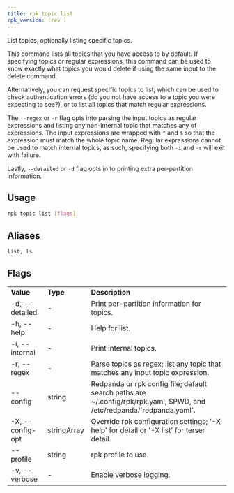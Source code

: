 ```yaml
---
title: rpk topic list
rpk_version: (rev )
---
```


<head>
  <meta name="title" content="rpk topic list | Redpanda Docs" />
  <meta name="description" content="rpk topic list" />
  <link rel="canonical" href="https://docs.redpanda.com/docs/reference/rpk/rpk-topic/rpk-topic-list/" />
</head>

List topics, optionally listing specific topics.

This command lists all topics that you have access to by default. If specifying
topics or regular expressions, this command can be used to know exactly what
topics you would delete if using the same input to the delete command.

Alternatively, you can request specific topics to list, which can be used to
check authentication errors (do you not have access to a topic you were
expecting to see?), or to list all topics that match regular expressions.

The `--regex` or `-r` flag opts into parsing the input topics as regular expressions
and listing any non-internal topic that matches any of expressions. The input
expressions are wrapped with `^` and `$` so that the expression must match the
whole topic name. Regular expressions cannot be used to match internal topics,
as such, specifying both `-i` and `-r` will exit with failure.

Lastly, `--detailed` or `-d` flag opts in to printing extra per-partition information.

## Usage

```bash
rpk topic list [flags]
```

## Aliases

```bash
list, ls
```

## Flags

<table>
  <tbody>
    <tr>
      <td>
        <strong>Value</strong>
      </td>
      <td>
        <strong>Type</strong>
      </td>
      <td>
        <strong>Description</strong>
      </td>
    </tr>
    <tr>
      <td>-d, --detailed</td>
      <td>-</td>
      <td>Print per-partition information for topics.</td>
    </tr>
    <tr>
      <td>-h, --help</td>
      <td>-</td>
      <td>Help for list.</td>
    </tr>
    <tr>
      <td>-i, --internal</td>
      <td>-</td>
      <td>Print internal topics.</td>
    </tr>
    <tr>
      <td>-r, --regex</td>
      <td>-</td>
      <td>
        Parse topics as regex; list any topic that matches any input topic
        expression.
      </td>
    </tr>
    <tr>
      <td>--config</td>
      <td>string</td>
      <td>
        Redpanda or rpk config file; default search paths are
        ~/.config/rpk/rpk.yaml, $PWD, and /etc/redpanda/`redpanda.yaml`.
      </td>
    </tr>
    <tr>
      <td>-X, --config-opt</td>
      <td>stringArray</td>
      <td>
        Override rpk configuration settings; '-X help' for detail or '-X list'
        for terser detail.
      </td>
    </tr>
    <tr>
      <td>--profile</td>
      <td>string</td>
      <td>rpk profile to use.</td>
    </tr>
    <tr>
      <td>-v, --verbose</td>
      <td>-</td>
      <td>Enable verbose logging.</td>
    </tr>
  </tbody>
</table>

